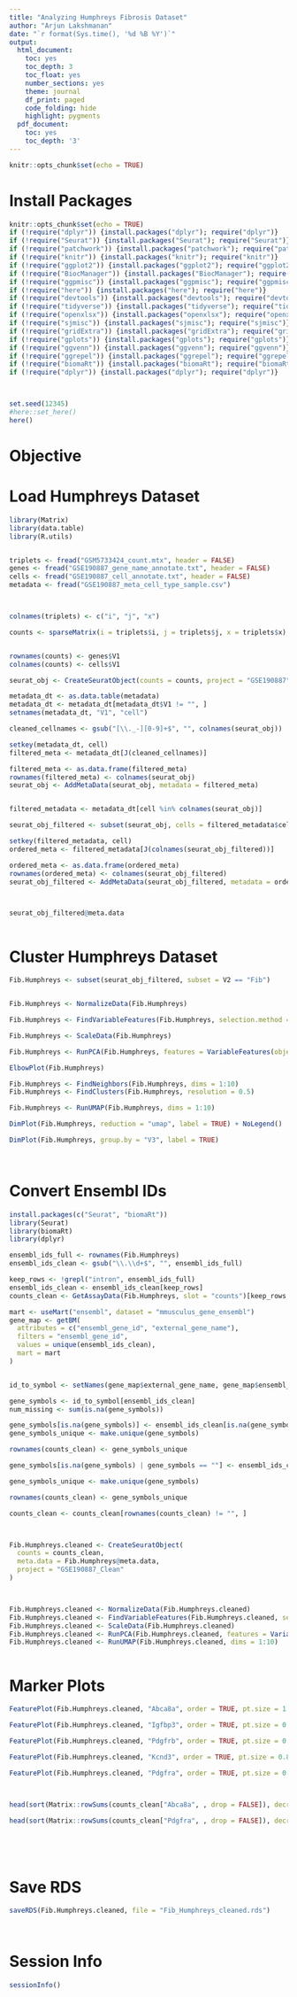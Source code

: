 ```yaml
---
title: "Analyzing Humphreys Fibrosis Dataset"
author: "Arjun Lakshmanan"
date: "`r format(Sys.time(), '%d %B %Y')`"
output:
  html_document:
    toc: yes
    toc_depth: 3
    toc_float: yes
    number_sections: yes
    theme: journal
    df_print: paged
    code_folding: hide
    highlight: pygments
  pdf_document:
    toc: yes
    toc_depth: '3'
---
```



```r
knitr::opts_chunk$set(echo = TRUE)
```

# Install Packages 

```r

knitr::opts_chunk$set(echo = TRUE)
if (!require("dplyr")) {install.packages("dplyr"); require("dplyr")}
if (!require("Seurat")) {install.packages("Seurat"); require("Seurat")}
if (!require("patchwork")) {install.packages("patchwork"); require("patchwork")}
if (!require("knitr")) {install.packages("knitr"); require("knitr")}
if (!require("ggplot2")) {install.packages("ggplot2"); require("ggplot2")}
if (!require("BiocManager")) {install.packages("BiocManager"); require("BiocManager")}
if (!require("ggpmisc")) {install.packages("ggpmisc"); require("ggpmisc")}
if (!require("here")) {install.packages("here"); require("here")}
if (!require("devtools")) {install.packages("devtools"); require("devtools")}
if (!require("tidyverse")) {install.packages("tidyverse"); require("tidyverse")}
if (!require("openxlsx")) {install.packages("openxlsx"); require("openxlsx")}
if (!require("sjmisc")) {install.packages("sjmisc"); require("sjmisc")}
if (!require("gridExtra")) {install.packages("gridExtra"); require("gridExtra")}
if (!require("gplots")) {install.packages("gplots"); require("gplots")}
if (!require("ggvenn")) {install.packages("ggvenn"); require("ggvenn")}
if (!require("ggrepel")) {install.packages("ggrepel"); require("ggrepel")}
if (!require("biomaRt")) {install.packages("biomaRt"); require("biomaRt")}
if (!require("dplyr")) {install.packages("dplyr"); require("dplyr")}



set.seed(12345)
#here::set_here()
here()
```



# Objective 




# Load Humphreys Dataset 


```r

library(Matrix)
library(data.table)
library(R.utils)


triplets <- fread("GSM5733424_count.mtx", header = FALSE)
genes <- fread("GSE190887_gene_name_annotate.txt", header = FALSE)
cells <- fread("GSE190887_cell_annotate.txt", header = FALSE)
metadata <- fread("GSE190887_meta_cell_type_sample.csv")



colnames(triplets) <- c("i", "j", "x")

counts <- sparseMatrix(i = triplets$i, j = triplets$j, x = triplets$x)


rownames(counts) <- genes$V1
colnames(counts) <- cells$V1

seurat_obj <- CreateSeuratObject(counts = counts, project = "GSE190887", min.cells = 3, min.features = 200)

metadata_dt <- as.data.table(metadata)
metadata_dt <- metadata_dt[metadata_dt$V1 != "", ]
setnames(metadata_dt, "V1", "cell")

cleaned_cellnames <- gsub("[\\._-][0-9]+$", "", colnames(seurat_obj))

setkey(metadata_dt, cell)
filtered_meta <- metadata_dt[J(cleaned_cellnames)]

filtered_meta <- as.data.frame(filtered_meta)
rownames(filtered_meta) <- colnames(seurat_obj)
seurat_obj <- AddMetaData(seurat_obj, metadata = filtered_meta)


filtered_metadata <- metadata_dt[cell %in% colnames(seurat_obj)]

seurat_obj_filtered <- subset(seurat_obj, cells = filtered_metadata$cell)

setkey(filtered_metadata, cell)
ordered_meta <- filtered_metadata[J(colnames(seurat_obj_filtered))]

ordered_meta <- as.data.frame(ordered_meta)
rownames(ordered_meta) <- colnames(seurat_obj_filtered)
seurat_obj_filtered <- AddMetaData(seurat_obj_filtered, metadata = ordered_meta)



seurat_obj_filtered@meta.data



```


# Cluster Humphreys Dataset

```r


Fib.Humphreys <- subset(seurat_obj_filtered, subset = V2 == "Fib")


Fib.Humphreys <- NormalizeData(Fib.Humphreys)

Fib.Humphreys <- FindVariableFeatures(Fib.Humphreys, selection.method = "vst", nfeatures = 2000)

Fib.Humphreys <- ScaleData(Fib.Humphreys)

Fib.Humphreys <- RunPCA(Fib.Humphreys, features = VariableFeatures(object = Fib.Humphreys))

ElbowPlot(Fib.Humphreys)

Fib.Humphreys <- FindNeighbors(Fib.Humphreys, dims = 1:10)
Fib.Humphreys <- FindClusters(Fib.Humphreys, resolution = 0.5) 

Fib.Humphreys <- RunUMAP(Fib.Humphreys, dims = 1:10)

DimPlot(Fib.Humphreys, reduction = "umap", label = TRUE) + NoLegend()

DimPlot(Fib.Humphreys, group.by = "V3", label = TRUE)  




```



# Convert Ensembl IDs 



```r


install.packages(c("Seurat", "biomaRt"))
library(Seurat)
library(biomaRt)
library(dplyr)

ensembl_ids_full <- rownames(Fib.Humphreys)
ensembl_ids_clean <- gsub("\\.\\d+$", "", ensembl_ids_full)

keep_rows <- !grepl("intron", ensembl_ids_full)
ensembl_ids_clean <- ensembl_ids_clean[keep_rows]
counts_clean <- GetAssayData(Fib.Humphreys, slot = "counts")[keep_rows, ]

mart <- useMart("ensembl", dataset = "mmusculus_gene_ensembl")
gene_map <- getBM(
  attributes = c("ensembl_gene_id", "external_gene_name"),
  filters = "ensembl_gene_id",
  values = unique(ensembl_ids_clean),
  mart = mart
)


id_to_symbol <- setNames(gene_map$external_gene_name, gene_map$ensembl_gene_id)

gene_symbols <- id_to_symbol[ensembl_ids_clean]
num_missing <- sum(is.na(gene_symbols))

gene_symbols[is.na(gene_symbols)] <- ensembl_ids_clean[is.na(gene_symbols)]
gene_symbols_unique <- make.unique(gene_symbols)

rownames(counts_clean) <- gene_symbols_unique

gene_symbols[is.na(gene_symbols) | gene_symbols == ""] <- ensembl_ids_clean[is.na(gene_symbols) | gene_symbols == ""]

gene_symbols_unique <- make.unique(gene_symbols)

rownames(counts_clean) <- gene_symbols_unique

counts_clean <- counts_clean[rownames(counts_clean) != "", ]



Fib.Humphreys.cleaned <- CreateSeuratObject(
  counts = counts_clean,
  meta.data = Fib.Humphreys@meta.data,
  project = "GSE190887_Clean"
)



Fib.Humphreys.cleaned <- NormalizeData(Fib.Humphreys.cleaned)
Fib.Humphreys.cleaned <- FindVariableFeatures(Fib.Humphreys.cleaned, selection.method = "vst", nfeatures = 2000)
Fib.Humphreys.cleaned <- ScaleData(Fib.Humphreys.cleaned)
Fib.Humphreys.cleaned <- RunPCA(Fib.Humphreys.cleaned, features = VariableFeatures(Fib.Humphreys.cleaned))
Fib.Humphreys.cleaned <- RunUMAP(Fib.Humphreys.cleaned, dims = 1:10)



```



# Marker Plots 

```r


FeaturePlot(Fib.Humphreys.cleaned, "Abca8a", order = TRUE, pt.size = 1.0)

FeaturePlot(Fib.Humphreys.cleaned, "Igfbp3", order = TRUE, pt.size = 0.8)

FeaturePlot(Fib.Humphreys.cleaned, "Pdgfrb", order = TRUE, pt.size = 0.8)

FeaturePlot(Fib.Humphreys.cleaned, "Kcnd3", order = TRUE, pt.size = 0.8)

FeaturePlot(Fib.Humphreys.cleaned, "Pdgfra", order = TRUE, pt.size = 0.8)



head(sort(Matrix::rowSums(counts_clean["Abca8a", , drop = FALSE]), decreasing = TRUE))

head(sort(Matrix::rowSums(counts_clean["Pdgfra", , drop = FALSE]), decreasing = TRUE))






```


# Save RDS 

```r

saveRDS(Fib.Humphreys.cleaned, file = "Fib_Humphreys_cleaned.rds")




```




# Session Info

```r

sessionInfo()

```



